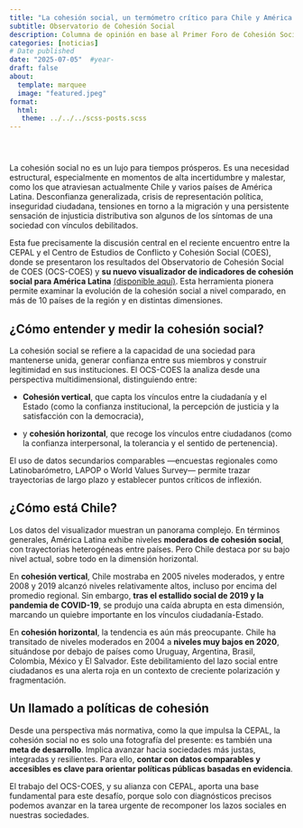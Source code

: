 ```yaml
---
title: "La cohesión social, un termómetro crítico para Chile y América LatinaL"
subtitle: Observatorio de Cohesión Social
description: Columna de opinión en base al Primer Foro de Cohesión Social 2025 OCS-CEPAL celebrado el pasado 30 de julio.
categories: [noticias]
# Date published
date: "2025-07-05"  #year-
draft: false
about:
  template: marquee
  image: "featured.jpeg"
format: 
  html: 
   theme: ../../../scss-posts.scss
---
```


<div style="display: flex; align-items: center; gap: 1rem; flex-wrap: wrap;">

  <a href="https://x.com/CentroCOES/status/1947356705081131071" target="_blank" style="text-decoration: none; color: inherit;">
    <i class="bi bi-twitter-x" style="font-size: 1.5rem;"></i>
  </a>

  <a href="https://coes.cl/2025/07/31/coes-y-cepal-abordan-los-desafios-de-la-cohesion-social-en-america-latina/" target="_blank" style="text-decoration: none; color: inherit;">
    <i class="bi bi-globe" style="font-size: 1.5rem;"></i>
  </a>

  <a href="https://www.instagram.com/p/DMYQ_p_uPW8/?utm_source=ig_web_copy_link&igsh=MzRlODBiNWFlZA==" target="_blank" style="text-decoration: none; color: inherit;">
    <i class="bi bi-instagram" style="font-size: 1.5rem;"></i>
  </a>

</div>


La cohesión social no es un lujo para tiempos prósperos. Es una necesidad estructural, especialmente en momentos de alta incertidumbre y malestar, como los que atraviesan actualmente Chile y varios países de América Latina. Desconfianza generalizada, crisis de representación política, inseguridad ciudadana, tensiones en torno a la migración y una persistente sensación de injusticia distributiva son algunos de los síntomas de una sociedad con vínculos debilitados.

Esta fue precisamente la discusión central en el reciente encuentro entre la CEPAL y el Centro de Estudios de Conflicto y Cohesión Social (COES), donde se presentaron los resultados del Observatorio de Cohesión Social de COES (OCS-COES) y **su nuevo visualizador de indicadores de cohesión social para América Latina** [(disponible aquí)](https://ocs-coes.com/analisis/visualizador-latam/). Esta herramienta pionera permite examinar la evolución de la cohesión social a nivel comparado, en más de 10 países de la región y en distintas dimensiones.

## ¿Cómo entender y medir la cohesión social?

La cohesión social se refiere a la capacidad de una sociedad para mantenerse unida, generar confianza entre sus miembros y construir legitimidad en sus instituciones. El OCS-COES la analiza desde una perspectiva multidimensional, distinguiendo entre:

- **Cohesión vertical**, que capta los vínculos entre la ciudadanía y el Estado (como la confianza institucional, la percepción de justicia y la satisfacción con la democracia),

- y **cohesión horizontal**, que recoge los vínculos entre ciudadanos (como la confianza interpersonal, la tolerancia y el sentido de pertenencia).

El uso de datos secundarios comparables —encuestas regionales como Latinobarómetro, LAPOP o World Values Survey— permite trazar trayectorias de largo plazo y establecer puntos críticos de inflexión.

## ¿Cómo está Chile?

Los datos del visualizador muestran un panorama complejo. En términos generales, América Latina exhibe niveles **moderados de cohesión social**, con trayectorias heterogéneas entre países. Pero Chile destaca por su bajo nivel actual, sobre todo en la dimensión horizontal.

En **cohesión vertical**, Chile mostraba en 2005 niveles moderados, y entre 2008 y 2019 alcanzó niveles relativamente altos, incluso por encima del promedio regional. Sin embargo, **tras el estallido social de 2019 y la pandemia de COVID-19**, se produjo una caída abrupta en esta dimensión, marcando un quiebre importante en los vínculos ciudadanía-Estado.

En **cohesión horizontal**, la tendencia es aún más preocupante. Chile ha transitado de niveles moderados en 2004 a **niveles muy bajos en 2020**, situándose por debajo de países como Uruguay, Argentina, Brasil, Colombia, México y El Salvador. Este debilitamiento del lazo social entre ciudadanos es una alerta roja en un contexto de creciente polarización y fragmentación.

## Un llamado a políticas de cohesión

Desde una perspectiva más normativa, como la que impulsa la CEPAL, la cohesión social no es solo una fotografía del presente: es también una **meta de desarrollo**. Implica avanzar hacia sociedades más justas, integradas y resilientes. Para ello, **contar con datos comparables y accesibles es clave para orientar políticas públicas basadas en evidencia**.

El trabajo del OCS-COES, y su alianza con CEPAL, aporta una base fundamental para este desafío, porque solo con diagnósticos precisos podemos avanzar en la tarea urgente de recomponer los lazos sociales en nuestras sociedades.

